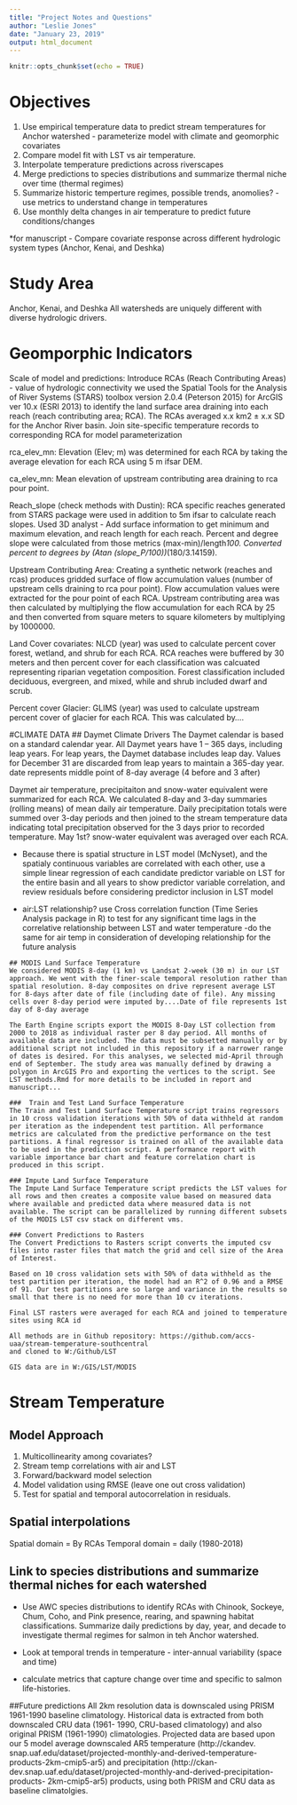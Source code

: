 ```yaml
---
title: "Project Notes and Questions"
author: "Leslie Jones"
date: "January 23, 2019"
output: html_document
---
```


```r
knitr::opts_chunk$set(echo = TRUE)
```

# Objectives
1) Use empirical temperature data to predict stream temperatures for Anchor watershed - parameterize model with climate and geomorphic covariates
2) Compare model fit with LST vs air temperature. 
3) Interpolate temperature predictions across riverscapes 
4) Merge predictions to species distributions and summarize thermal niche over time (thermal regimes) 
5) Summarize historic temperture regimes, possible trends, anomolies? - use metrics to understand change in temperatures 
6) Use monthly delta changes in air temperature to predict future conditions/changes

*for manuscript - Compare covariate response across different hydrologic system types (Anchor, Kenai, and Deshka)

# Study Area
Anchor, Kenai, and Deshka
All watersheds are uniquely different with diverse hydrologic drivers. 

# Geomporphic Indicators

Scale of model and predictions:
Introduce RCAs (Reach Contributing Areas) - value of hydrologic connectivity
we used the Spatial Tools for the Analysis of River Systems (STARS) toolbox version 2.0.4 (Peterson 2015) for ArcGIS ver 10.x (ESRI 2013) to identify the land surface area draining into each reach (reach contributing area; RCA). The RCAs averaged x.x km2 ± x.x SD for the Anchor River basin. Join site-specific temperature records to corresponding RCA for model parameterization

rca_elev_mn:
Elevation (Elev; m) was determined for each RCA by taking the average elevation for each RCA using 5 m ifsar DEM.

ca_elev_mn:
Mean elevation of upstream contributing area draining to rca pour point.

Reach_slope (check methods with Dustin):
RCA specific reaches generated from STARS package were used in addition to 5m ifsar to calculate reach slopes.
Used 3D analyst - Add surface information to get minimum and maximum elevation, and reach length for each reach. Percent and degree slope were calculated from those metrics (max-min)/length*100. Converted percent to degrees by (Atan (slope_P/100))*(180/3.14159). 

Upstream Contributing Area:
Creating a synthetic network (reaches and rcas) produces gridded surface of flow accumulation values (number of upstream cells draining to rca pour point). Flow accumulation values were extracted for the pour point of each RCA. Upstream contributing area was then calculated by multiplying the flow accumulation for each RCA by 25 and then converted from square meters to square kilometers by multiplying by 1000000.


Land Cover covariates:
NLCD (year) was used to calculate percent cover forest, wetland, and shrub for each RCA. RCA reaches were buffered by 30 meters and then percent cover for each classification was calcuated representing riparian vegetation composition. Forest classification included deciduous, evergreen, and mixed, while and shrub included dwarf and scrub.


Percent cover Glacier:
GLIMS (year) was used to calculate upstream percent cover of glacier for each RCA. This was calculated by....

#CLIMATE DATA
## Daymet Climate Drivers
The Daymet calendar is based on a standard calendar year. All Daymet years have 1 – 365 days, including leap years. For leap years, the Daymet database includes leap day. Values for December 31 are discarded from leap years to maintain a 365-day year. date represents middle point of 8-day average (4 before and 3 after)

Daymet air temperature, precipitaiton and snow-water equivalent were summarized for each RCA. We calculated 8-day and 3-day summaries (rolling means) of mean daily air temperature. Daily precipitation totals were summed over 3-day periods and then joined to the stream temperature data indicating total precipitation observed for the 3 days prior to recorded temperature.
May 1st? snow-water equivalent was averaged over each RCA. 


- Because there is spatial structure in LST model (McNyset), and the spatialy continuous variables are correlated with each other, use a simple linear regression of each candidate predictor variable on LST for the entire basin and all years to show predictor variable correlation, and review residuals before considering predictor inclusion in LST model

- air:LST relationship? use Cross correlation function (Time Series Analysis package in R) to test for any significant time lags in the correlative relationship between LST and water temperature -do the same for air temp in consideration of developing relationship for the future analysis
~~~~
## MODIS Land Surface Temperature 
We considered MODIS 8-day (1 km) vs Landsat 2-week (30 m) in our LST approach. We went with the finer-scale temporal resolution rather than spatial resolution. 8-day composites on drive represent average LST for 8-days after date of file (including date of file). Any missing cells over 8-day period were imputed by....Date of file represents 1st day of 8-day average

The Earth Engine scripts export the MODIS 8-Day LST collection from 2000 to 2018 as individual raster per 8 day period. All months of available data are included. The data must be subsetted manually or by additional script not included in this repository if a narrower range of dates is desired. For this analyses, we selected mid-April through end of September. The study area was manually defined by drawing a polygon in ArcGIS Pro and exporting the vertices to the script. See LST methods.Rmd for more details to be included in report and manuscript...

###  Train and Test Land Surface Temperature
The Train and Test Land Surface Temperature script trains regressors in 10 cross validation iterations with 50% of data withheld at random per iteration as the independent test partition. All performance metrics are calculated from the predictive performance on the test partitions. A final regressor is trained on all of the available data to be used in the prediction script. A performance report with variable importance bar chart and feature correlation chart is produced in this script.

### Impute Land Surface Temperature
The Impute Land Surface Temperature script predicts the LST values for all rows and then creates a composite value based on measured data where available and predicted data where measured data is not available. The script can be parallelized by running different subsets of the MODIS LST csv stack on different vms.

### Convert Predictions to Rasters
The Convert Predictions to Rasters script converts the imputed csv files into raster files that match the grid and cell size of the Area of Interest.

Based on 10 cross validation sets with 50% of data withheld as the test partition per iteration, the model had an R^2 of 0.96 and a RMSE of 91. Our test partitions are so large and variance in the results so small that there is no need for more than 10 cv iterations. 

Final LST rasters were averaged for each RCA and joined to temperature sites using RCA id

All methods are in Github repository: https://github.com/accs-uaa/stream-temperature-southcentral
and cloned to W:/Github/LST

GIS data are in W:/GIS/LST/MODIS
~~~~

# Stream Temperature 
## Model Approach

1) Multicollinearity among covariates?
2) Stream temp correlations with air and LST
3) Forward/backward model selection
4) Model validation using RMSE (leave one out cross validation)
5) Test for spatial and temporal autocorrelation in residuals.

## Spatial interpolations
Spatial domain = By RCAs
Temporal domain = daily (1980-2018)

## Link to species distributions and summarize thermal niches for each watershed
- Use AWC species distributions to identify RCAs with Chinook, Sockeye, Chum, Coho, and Pink presence, rearing, and spawning habitat classifications. Summarize daily predictions by day, year, and decade to investigate thermal regimes for salmon in teh Anchor watershed.

- Look at temporal trends in temperature - inter-annual variability (space and time)
- calculate metrics that capture change over time and specific to salmon life-histories.

##Future predictions
All 2km resolution data is downscaled using PRISM 1961-1990 baseline climatology.
Historical data is extracted from both downscaled CRU data (1961-
1990, CRU-based climatology) and also original PRISM (1961-1990) climatologies. Projected data are
based upon our 5 model average downscaled AR5 temperature (http://ckandev.
snap.uaf.edu/dataset/projected-monthly-and-derived-temperature-products-2km-cmip5-ar5) and
precipitation (http://ckan-dev.snap.uaf.edu/dataset/projected-monthly-and-derived-precipitation-products-
2km-cmip5-ar5) products, using both PRISM and CRU data as baseline climatolgies.
